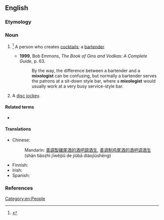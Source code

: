 ==English==

===Etymology===
{{suffix|en|mix|ologist}}

===Noun===
{{en-noun}}

# {{lb|en|jocular}}<ref>{{R:Online Etymology Dictionary}}</ref> A person who creates [[cocktails]]; a [[bartender]]. {{defdate|from 1856}}
#* '''1999''', Bob Emmons, ''The Book of Gins and Vodkas: A Complete Guide'', p. 63.
#*: By the way, the difference between a bartender and a '''mixologist''' can be confusing, but normally a bartender serves the patrons at a sit-down style bar, where a '''mixologist''' would usually work at a very busy service-style bar.
# A [[disc jockey]].

====Related terms====
* {{l|en|mixology}}

====Translations====
{{trans-top|person who creates cocktails}}
* Chinese:
*: Mandarin: {{qualifier|no exact term exists}} [[善]][[調製]][[雞尾酒]][[的]][[酒吧]][[調酒生]], [[善]][[调制]][[鸡尾酒]][[的]][[酒吧]][[调酒生]] (shàn tiáozhì jīwěijiǔ de jiǔbā diàojiǔshēng)
{{trans-mid}}
* Finnish: {{t+|fi|baarimikko}}
* Irish: {{t|ga|manglamóir deochanna|m}}
* Spanish: {{t|es|mixólogo|m}}
{{trans-bottom}}

===References===
<references/>

[[Category:en:People]]